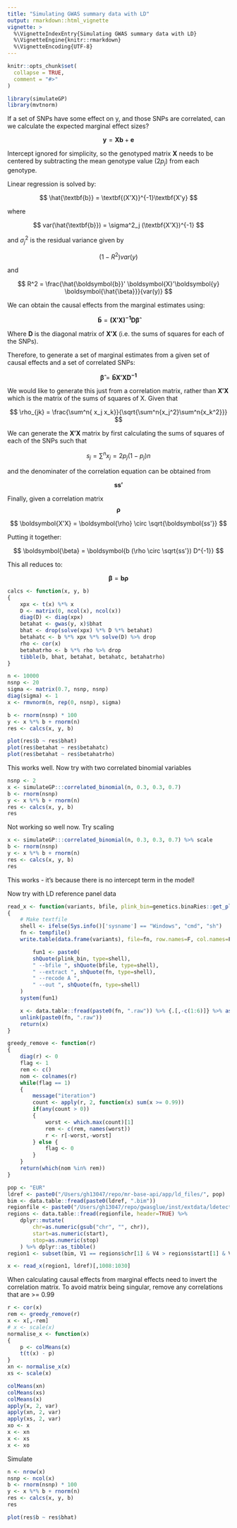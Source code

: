 ```yaml
---
title: "Simulating GWAS summary data with LD"
output: rmarkdown::html_vignette
vignette: >
  %\VignetteIndexEntry{Simulating GWAS summary data with LD}
  %\VignetteEngine{knitr::rmarkdown}
  %\VignetteEncoding{UTF-8}
---
```


```r
knitr::opts_chunk$set(
  collapse = TRUE,
  comment = "#>"
)
```

```r
library(simulateGP)
library(mvtnorm)
```

If a set of SNPs have some effect on y, and those SNPs are correlated, can we calculate the expected marginal effect sizes?

$$
\textbf{y} = \textbf{Xb} + \textbf{e}
$$

Intercept ignored for simplicity, so the genotyped matrix $\textbf{X}$ needs to be centered by subtracting the mean genotype value ($2p_j$) from each genotype.

Linear regression is solved by:

$$
\hat{\textbf{b}} = \textbf{(X'X)}^{-1}\textbf{X'y}
$$

where

$$
var(\hat{\textbf{b}}) = \sigma^2_j (\textbf{X'X})^{-1}
$$

and $\sigma^2_j$ is the residual variance given by

$$
(1-R^2)var(y)
$$

and

$$
R^2 = \frac{\hat{\boldsymbol{b}}' \boldsymbol{X}'\boldsymbol{y} \boldsymbol{\hat{\beta}}}{var(y)}
$$

We can obtain the causal effects from the marginal estimates using:

$$
\boldsymbol{\hat{b}} = \boldsymbol{(X'X)^{-1}D\hat{\beta}}
$$

Where $\boldsymbol{D}$ is the diagonal matrix of $\boldsymbol{X'X}$ (i.e. the sums of squares for each of the SNPs).

Therefore, to generate a set of marginal estimates from a given set of causal effects and a set of correlated SNPs:

$$
\boldsymbol{\hat{\beta}} = \boldsymbol{\hat{b}X'XD^{-1}}
$$

We would like to generate this just from a correlation matrix, rather than $\boldsymbol{X'X}$ which is the matrix of the sums of squares of X. Given that

$$
\rho_{jk} = \frac{\sum^n{ x_j x_k}}{\sqrt{\sum^n{x_j^2}\sum^n{x_k^2}}}
$$

We can generate the $\boldsymbol{X'X}$ matrix by first calculating the sums of squares of each of the SNPs such that 

$$
s_j = \sum^n{x_j} = 2p_j(1-p_j)n
$$

and the denominater of the correlation equation can be obtained from

$$
\boldsymbol{ss'}
$$

Finally, given a correlation matrix $$\boldsymbol{\rho}$$

$$
\boldsymbol{X'X} = \boldsymbol{\rho} \circ \sqrt{\boldsymbol{ss'}}
$$

Putting it together:

$$
\boldsymbol{\beta} = \boldsymbol{b (\rho \circ \sqrt{ss'}) D^{-1}}
$$

This all reduces to:

$$
\boldsymbol{\beta} = \boldsymbol{b \rho}
$$

```r
calcs <- function(x, y, b)
{
	xpx <- t(x) %*% x
	D <- matrix(0, ncol(x), ncol(x))
	diag(D) <- diag(xpx)
	betahat <- gwas(y, x)$bhat
	bhat <- drop(solve(xpx) %*% D %*% betahat)
	betahatc <- b %*% xpx %*% solve(D) %>% drop
	rho <- cor(x)
	betahatrho <- b %*% rho %>% drop
	tibble(b, bhat, betahat, betahatc, betahatrho)
}

n <- 10000
nsnp <- 20
sigma <- matrix(0.7, nsnp, nsnp)
diag(sigma) <- 1
x <- rmvnorm(n, rep(0, nsnp), sigma)

b <- rnorm(nsnp) * 100
y <- x %*% b + rnorm(n)
res <- calcs(x, y, b)

plot(res$b ~ res$bhat)
plot(res$betahat ~ res$betahatc)
plot(res$betahat ~ res$betahatrho)
```

This works well. Now try with two correlated binomial variables

```r
nsnp <- 2
x <- simulateGP:::correlated_binomial(n, 0.3, 0.3, 0.7)
b <- rnorm(nsnp)
y <- x %*% b + rnorm(n)
res <- calcs(x, y, b)
res
```

Not working so well now. Try scaling

```r
x <- simulateGP:::correlated_binomial(n, 0.3, 0.3, 0.7) %>% scale
b <- rnorm(nsnp)
y <- x %*% b + rnorm(n)
res <- calcs(x, y, b)
res
```

This works - it's because there is no intercept term in the model!

Now try with LD reference panel data

```r
read_x <- function(variants, bfile, plink_bin=genetics.binaRies::get_plink_binary())
{
	# Make textfile
	shell <- ifelse(Sys.info()['sysname'] == "Windows", "cmd", "sh")
	fn <- tempfile()
	write.table(data.frame(variants), file=fn, row.names=F, col.names=F, quote=F)

		fun1 <- paste0(
		shQuote(plink_bin, type=shell),
		" --bfile ", shQuote(bfile, type=shell),
		" --extract ", shQuote(fn, type=shell), 
		" --recode A ", 
		" --out ", shQuote(fn, type=shell)
	)
	system(fun1)

	x <- data.table::fread(paste0(fn, ".raw")) %>% {.[,-c(1:6)]} %>% as.matrix()
	unlink(paste0(fn, ".raw"))
	return(x)
}

greedy_remove <- function(r)
{
	diag(r) <- 0
	flag <- 1
	rem <- c()
	nom <- colnames(r)
	while(flag == 1)
	{
		message("iteration")
		count <- apply(r, 2, function(x) sum(x >= 0.99))
		if(any(count > 0))
		{
			worst <- which.max(count)[1]
			rem <- c(rem, names(worst))
			r <- r[-worst,-worst]
		} else {
			flag <- 0
		}
	}
	return(which(nom %in% rem))
}

pop <- "EUR"
ldref <- paste0("/Users/gh13047/repo/mr-base-api/app/ld_files/", pop)
bim <- data.table::fread(paste0(ldref, ".bim"))
regionfile <- paste0("/Users/gh13047/repo/gwasglue/inst/extdata/ldetect/", pop, ".bed")
regions <- data.table::fread(regionfile, header=TRUE) %>%
	dplyr::mutate(
		chr=as.numeric(gsub("chr", "", chr)),
		start=as.numeric(start),
		stop=as.numeric(stop)
	) %>% dplyr::as_tibble()
region1 <- subset(bim, V1 == regions$chr[1] & V4 > regions$start[1] & V4 < regions$stop[1])$V2

x <- read_x(region1, ldref)[,1008:1030]
```

When calculating causal effects from marginal effects need to invert the correlation matrix. To avoid matrix being singular, remove any correlations that are >= 0.99

```r
r <- cor(x)
rem <- greedy_remove(r)
x <- x[,-rem]
# x <- scale(x)
normalise_x <- function(x)
{
	p <- colMeans(x)
	t(t(x) - p)
}
xn <- normalise_x(x)
xs <- scale(x)

colMeans(xn)
colMeans(xs)
colMeans(x)
apply(x, 2, var)
apply(xn, 2, var)
apply(xs, 2, var)
xo <- x
x <- xn
x <- xs
x <- xo
```

Simulate

```r
n <- nrow(x)
nsnp <- ncol(x)
b <- rnorm(nsnp) * 100
y <- x %*% b + rnorm(n)
res <- calcs(x, y, b)
res

plot(res$b ~ res$bhat)
```
